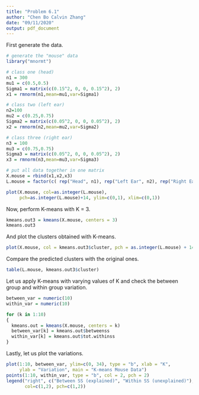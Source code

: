 ```yaml
---
title: "Problem 6.1"
author: "Chen Bo Calvin Zhang"
date: "09/11/2020"
output: pdf_document
---
```


First generate the data.

```r
# generate the "mouse" data
library("mnormt")

# class one (head)
n1 = 300
mu1 = c(0.5,0.5)
Sigma1 = matrix(c(0.15^2, 0, 0, 0.15^2), 2)
x1 = rmnorm(n1,mean=mu1,var=Sigma1)

# class two (left ear)
n2=100
mu2 = c(0.25,0.75)
Sigma2 = matrix(c(0.05^2, 0, 0, 0.05^2), 2)
x2 = rmnorm(n2,mean=mu2,var=Sigma2)

# class three (right ear)
n3 = 100
mu3 = c(0.75,0.75)
Sigma3 = matrix(c(0.05^2, 0, 0, 0.05^2), 2)
x3 = rmnorm(n3,mean=mu3,var=Sigma3)

# put all data together in one matrix
X.mouse = rbind(x1,x2,x3)
L.mouse = factor(c( rep("Head", n1), rep("Left Ear", n2), rep("Right Ear", n3) ))

plot(X.mouse, col=as.integer(L.mouse),
     pch=as.integer(L.mouse)+14, ylim=c(0,1), xlim=c(0,1))
```

Now, perform K-means with K = 3.

```r
kmeans.out3 = kmeans(X.mouse, centers = 3)
kmeans.out3
```

And plot the clusters obtained with K-means.

```r
plot(X.mouse, col = kmeans.out3$cluster, pch = as.integer(L.mouse) + 14, main = "K-Means")
```

Compare the predicted clusters with the original ones.

```r
table(L.mouse, kmeans.out3$cluster)
```

Let us apply K-means with varying values of K and check the between group and within group variation.

```r
between_var = numeric(10)
within_var = numeric(10)

for (k in 1:10)
{
  kmeans.out = kmeans(X.mouse, centers = k)
  between_var[k] = kmeans.out$betweenss
  within_var[k] = kmeans.out$tot.withinss
}
```

Lastly, let us plot the variations.

```r
plot(1:10, between_var, ylim=c(0, 34), type = "b", xlab = "K",
     ylab = "Variation", main = "K-means Mouse Data")
points(1:10, within_var, type = "b", col = 2, pch = 2)
legend("right", c("Between SS (explained)", "Within SS (unexplained)"),
       col=c(1,2), pch=c(1,2))
```